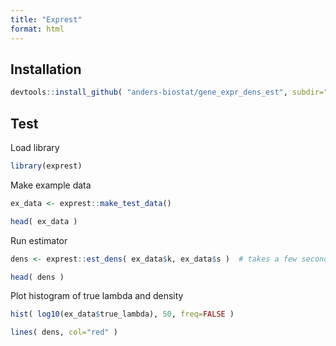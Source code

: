 ```yaml
---
title: "Exprest"
format: html
---
```


## Installation

```r
devtools::install_github( "anders-biostat/gene_expr_dens_est", subdir="exprest" )
```

## Test

Load library

```r
library(exprest)
```

Make example data

```r
ex_data <- exprest::make_test_data()

head( ex_data )
```

Run estimator

```r
dens <- exprest::est_dens( ex_data$k, ex_data$s )  # takes a few seconds

head( dens )
```

Plot histogram of true lambda and density

```r
hist( log10(ex_data$true_lambda), 50, freq=FALSE )

lines( dens, col="red" )
```